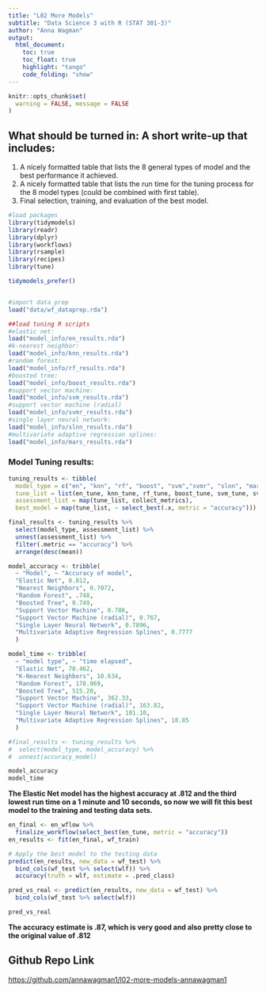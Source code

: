 ```yaml
---
title: "L02 More Models"
subtitle: "Data Science 3 with R (STAT 301-3)"
author: "Anna Wagman"
output: 
  html_document:
    toc: true
    toc_float: true
    highlight: "tango"
    code_folding: "show"
---
```


<!-- Set global options for R code chunks -->
```r
knitr::opts_chunk$set(
  warning = FALSE, message = FALSE
)
```

## What should be turned in: A short write-up that includes:

1. A nicely formatted table that lists the 8 general types of model and the best performance it achieved. 
2. A nicely formatted table that lists the run time for the tuning process for the 8 model types (could be combined with first table).
3. Final selection, training, and evaluation of the best model. 

```r
#load packages
library(tidymodels)
library(readr)
library(dplyr)
library(workflows)
library(rsample)
library(recipes)
library(tune)

tidymodels_prefer()


#import data prep
load("data/wf_dataprep.rda")

##load tuning R scripts
#elastic net:
load("model_info/en_results.rda")
#k-nearest neighbor:
load("model_info/knn_results.rda")
#random forest:
load("model_info/rf_results.rda")
#boosted tree:
load("model_info/boost_results.rda")
#support vector machine:
load("model_info/svm_results.rda")
#support vector machine (radial)
load("model_info/svmr_results.rda")
#single layer neural network:
load("model_info/slnn_results.rda")
#multivariate adaptive regression splines:
load("model_info/mars_results.rda")
```


### Model Tuning results:

```r
tuning_results <- tibble(
  model_type = c("en", "knn", "rf", "boost", "svm","svmr", "slnn", "mars"), 
  tune_list = list(en_tune, knn_tune, rf_tune, boost_tune, svm_tune, svmr_tune, slnn_tune, mars_tune),
  assessment_list = map(tune_list, collect_metrics),
  best_model = map(tune_list, ~ select_best(.x, metric = "accuracy")))

final_results <- tuning_results %>% 
  select(model_type, assessment_list) %>% 
  unnest(assessment_list) %>% 
  filter(.metric == "accuracy") %>% 
  arrange(desc(mean))

model_accuracy <- tribble(
  ~ "Model", ~ "Accuracy of model",
  "Elastic Net", 0.812,
  "Nearest Neighbors", 0.7072,
  "Random Forest", .748,
  "Boosted Tree", 0.749, 
  "Support Vector Machine", 0.786,
  "Support Vector Machine (radial)", 0.767,
  "Single Layer Neural Network", 0.7896,
  "Multivariate Adaptive Regression Splines", 0.7777 
  )

model_time <- tribble(
  ~ "model type", ~ "time elapsed",
  "Elastic Net", 70.462,
  "K-Nearest Neighbors", 10.634,
  "Random Forest", 178.069,
  "Boosted Tree", 515.20, 
  "Support Vector Machine", 362.33,
  "Support Vector Machine (radial)", 163.82,
  "Single Layer Neural Network", 101.10,
  "Multivariate Adaptive Regression Splines", 18.85
  )

#final_results <- tuning_results %>% 
#  select(model_type, model_accuracy) %>% 
#  unnest(accuracy_model)
```


```r
model_accuracy
model_time
```


**The Elastic Net model has the highest accuracy at .812 and the third lowest run time on a 1 minute and 10 seconds, so now we will fit this best model to the training and testing data sets.**


```r
en_final <- en_wflow %>% 
  finalize_workflow(select_best(en_tune, metric = "accuracy"))
en_results <- fit(en_final, wf_train)

# Apply the best model to the testing data 
predict(en_results, new_data = wf_test) %>% 
  bind_cols(wf_test %>% select(wlf)) %>% 
  accuracy(truth = wlf, estimate = .pred_class)

pred_vs_real <- predict(en_results, new_data = wf_test) %>% 
  bind_cols(wf_test %>% select(wlf))

pred_vs_real
```


**The accuracy estimate is .87, which is very good and also pretty close to the original value of .812**

## Github Repo Link

<https://github.com/annawagman1/l02-more-models-annawagman1>

